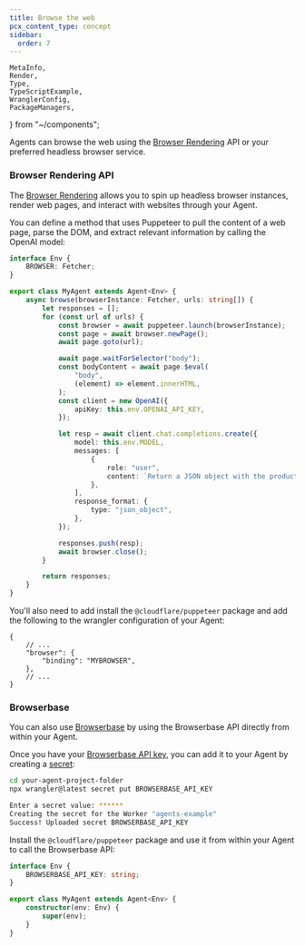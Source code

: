 ```yaml
---
title: Browse the web
pcx_content_type: concept
sidebar:
  order: 7
---
```


	MetaInfo,
	Render,
	Type,
	TypeScriptExample,
	WranglerConfig,
	PackageManagers,
} from "~/components";

Agents can browse the web using the [Browser Rendering](/browser-rendering/) API or your preferred headless browser service.

### Browser Rendering API

The [Browser Rendering](/browser-rendering/) allows you to spin up headless browser instances, render web pages, and interact with websites through your Agent.

You can define a method that uses Puppeteer to pull the content of a web page, parse the DOM, and extract relevant information by calling the OpenAI model:

<TypeScriptExample>

```ts
interface Env {
	BROWSER: Fetcher;
}

export class MyAgent extends Agent<Env> {
	async browse(browserInstance: Fetcher, urls: string[]) {
		let responses = [];
		for (const url of urls) {
			const browser = await puppeteer.launch(browserInstance);
			const page = await browser.newPage();
			await page.goto(url);

			await page.waitForSelector("body");
			const bodyContent = await page.$eval(
				"body",
				(element) => element.innerHTML,
			);
			const client = new OpenAI({
				apiKey: this.env.OPENAI_API_KEY,
			});

			let resp = await client.chat.completions.create({
				model: this.env.MODEL,
				messages: [
					{
						role: "user",
						content: `Return a JSON object with the product names, prices and URLs with the following format: { "name": "Product Name", "price": "Price", "url": "URL" } from the website content below. <content>${bodyContent}</content>`,
					},
				],
				response_format: {
					type: "json_object",
				},
			});

			responses.push(resp);
			await browser.close();
		}

		return responses;
	}
}
```

</TypeScriptExample>

You'll also need to add install the `@cloudflare/puppeteer` package and add the following to the wrangler configuration of your Agent:

<PackageManagers pkg="@cloudflare/puppeteer" dev />

<WranglerConfig>

```jsonc
{
	// ...
	"browser": {
		"binding": "MYBROWSER",
	},
	// ...
}
```

</WranglerConfig>

### Browserbase

You can also use [Browserbase](https://docs.browserbase.com/integrations/cloudflare/typescript) by using the Browserbase API directly from within your Agent.

Once you have your [Browserbase API key](https://docs.browserbase.com/integrations/cloudflare/typescript), you can add it to your Agent by creating a [secret](/workers/configuration/secrets/):

```sh
cd your-agent-project-folder
npx wrangler@latest secret put BROWSERBASE_API_KEY
```

```sh output
Enter a secret value: ******
Creating the secret for the Worker "agents-example"
Success! Uploaded secret BROWSERBASE_API_KEY
```

Install the `@cloudflare/puppeteer` package and use it from within your Agent to call the Browserbase API:

<PackageManagers pkg="@cloudflare/puppeteer" />

<TypeScriptExample>

```ts
interface Env {
	BROWSERBASE_API_KEY: string;
}

export class MyAgent extends Agent<Env> {
	constructor(env: Env) {
		super(env);
	}
}
```

</TypeScriptExample>
